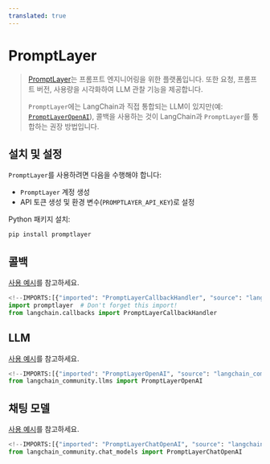 ```yaml
---
translated: true
---
```


# PromptLayer

>[PromptLayer](https://docs.promptlayer.com/introduction)는 프롬프트 엔지니어링을 위한 플랫폼입니다.
> 또한 요청, 프롬프트 버전, 사용량을 시각화하여 LLM 관찰 기능을 제공합니다.
>
>`PromptLayer`에는 LangChain과 직접 통합되는 LLM이 있지만(예: [`PromptLayerOpenAI`](https://docs.promptlayer.com/languages/langchain)),
> 콜백을 사용하는 것이 LangChain과 `PromptLayer`를 통합하는 권장 방법입니다.

## 설치 및 설정

`PromptLayer`를 사용하려면 다음을 수행해야 합니다:
- `PromptLayer` 계정 생성
- API 토큰 생성 및 환경 변수(`PROMPTLAYER_API_KEY`)로 설정

Python 패키지 설치:

```bash
pip install promptlayer
```

## 콜백

[사용 예시](/docs/integrations/callbacks/promptlayer)를 참고하세요.

```python
<!--IMPORTS:[{"imported": "PromptLayerCallbackHandler", "source": "langchain.callbacks", "docs": "https://api.python.langchain.com/en/latest/callbacks/langchain_community.callbacks.promptlayer_callback.PromptLayerCallbackHandler.html", "title": "PromptLayer"}]-->
import promptlayer  # Don't forget this import!
from langchain.callbacks import PromptLayerCallbackHandler
```

## LLM

[사용 예시](/docs/integrations/llms/promptlayer_openai)를 참고하세요.

```python
<!--IMPORTS:[{"imported": "PromptLayerOpenAI", "source": "langchain_community.llms", "docs": "https://api.python.langchain.com/en/latest/llms/langchain_community.llms.promptlayer_openai.PromptLayerOpenAI.html", "title": "PromptLayer"}]-->
from langchain_community.llms import PromptLayerOpenAI
```

## 채팅 모델

[사용 예시](/docs/integrations/chat/promptlayer_chatopenai)를 참고하세요.

```python
<!--IMPORTS:[{"imported": "PromptLayerChatOpenAI", "source": "langchain_community.chat_models", "docs": "https://api.python.langchain.com/en/latest/chat_models/langchain_community.chat_models.promptlayer_openai.PromptLayerChatOpenAI.html", "title": "PromptLayer"}]-->
from langchain_community.chat_models import PromptLayerChatOpenAI
```
